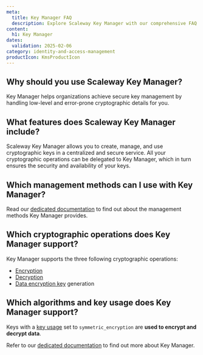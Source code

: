 ```yaml
---
meta:
  title: Key Manager FAQ
  description: Explore Scaleway Key Manager with our comprehensive FAQ covering security, key types, and more.
content:
  h1: Key Manager
dates:
  validation: 2025-02-06
category: identity-and-access-management
productIcon: KmsProductIcon
---
```


## Why should you use Scaleway Key Manager?

Key Manager helps organizations achieve secure key management by handling low-level and error-prone cryptographic details for you.

## What features does Scaleway Key Manager include?

Scaleway Key Manager allows you to create, manage, and use cryptographic keys in a centralized and secure service. All your cryptographic operations can be delegated to Key Manager, which in turn ensures the security and availability of your keys.

## Which management methods can I use with Key Manager?

Read our [dedicated documentation](/key-manager/reference-content/understanding-key-manager/#management-methods-you-can-use-with-key-manager) to find out about the management methods Key Manager provides.

## Which cryptographic operations does Key Manager support?

Key Manager supports the three following cryptographic operations:

- [Encryption](/key-manager/concepts/#encryption)
- [Decryption](/key-manager/concepts/#decryption)
- [Data encryption key](/key-manager/concepts/#data-encryption-key-dek) generation

## Which algorithms and key usage does Key Manager support?

<Macro id="encryption" />

Keys with a [key usage](/key-manager/concepts/#key-usage) set to `symmetric_encryption` are **used to encrypt and decrypt data**.

Refer to our [dedicated documentation](/key-manager/reference-content/understanding-key-manager/) to find out more about Key Manager.
